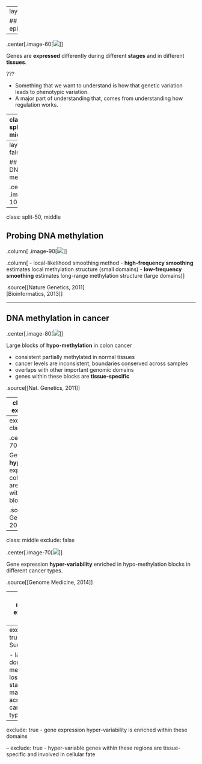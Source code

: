 
---
layout: true

## What is epigenomics?

---

.center[.image-60[![](img/epi1.png)]]


Genes are **expressed** differently during different **stages** and in different **tissues**.

???

- Something that we want to understand is how that genetic variation leads to phenotypic variation.
- A major part of understanding that, comes from understanding how regulation works.

---
class: split-50, middle

.column[
DNA methylation is a chemical modification of DNA, involved in *gene expression* regulation.
]

.column[
.center[.image-30[![](img/epi4.png)]]
]

.source[[Robertson and Wolffe, Nat Rev Genet, 2000]]

???

- DNA methylation plays a major role in this regulation process
- Plus, we know how it is inherited from cell to cell, cell-fate
- invovled in differentiation
- can give us an important idea of this process in development and disease
- plasticity

---
layout: false

## Probing DNA methylation

.center[
.image-100[![](img/meth_pileup.png)]
]

---
class: split-50, middle

## Probing DNA methylation

.column[
.image-90[![](img/measure_meth.png)]
]

.column[
- local-likelihood smoothing method
- **high-frequency smoothing** estimates local methylation structure (small domains)
- **low-frequency smoothing** estimates long-range methylation structure (large domains)
]

.source[[Nature Genetics, 2011]  
[Bioinformatics, 2013]
]

---

## DNA methylation in cancer

.center[.image-80[![](img/block.png)]]

Large blocks of **hypo-methylation** in colon cancer

- consistent partially methylated in normal tissues
- cancer levels are inconsistent, boundaries conserved across samples
- overlaps with other important genomic domains
- genes within these blocks are **tissue-specific**

.source[[Nat. Genetics, 2011]]

---
class: middle
exclude: false

.center[.image-90[![](img/timp1.png)]]

**Hypo-methylation** blocks observed across five solid tumor types.

.source[[Genome Medicine, 2014]]

---
exclude: true
class: middle

.center[.image-70[![](img/antiprofile.png)]]


Genes with **hyper-variable** expression in colon cancer are enriched within these blocks.

.source[[Nat. Genetics, 2011]]

---
class: middle
exclude: false

.center[.image-70[![](img/timp2.png)]]

Gene expression **hyper-variability** enriched in hypo-methylation blocks in different cancer types.

.source[[Genome Medicine, 2014]]

---
class: middle
exclude: true

<div class="centered">
<img src="img/barcode.png" style="max-height: 60%; max-width: 60%"/>
<img src="img/barcode2.png" style="max-height: 35%; max-width: 35%"/>
</div>

Genes with **consistent hyper-variable expression** across tumors are _tissue-specific_.

.source[[BMC Bioinformatics, 2013]]

---
exclude: true
## Summary

- large domains of methylation loss are a stable mark across cancer types

--
exclude: true
- gene expression hyper-variability is enriched within these domains

--
exclude: true
- hyper-variable genes within these regions are tissue-specific and involved in cellular fate

